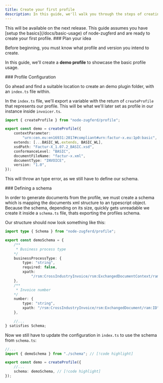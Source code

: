 ```yaml
---
title: Create your first profile
description: In this guide, we'll walk you through the steps of creating your first node-zugferd profile.
---
```


<Callout type="error">
This will be available on the next release.
</Callout>

<Callout type="warn">
This guide assumes you have [setup the basics](/docs/basic-usage) of node-zugferd and are ready to create your first profile.
</Callout>

<Steps>

<Step>
### Plan your idea

Before beginning, you must know what profile and version you intend to create.

In this guide, we'll create a **demo profile** to showcase the basic profile usage.
</Step>

<Step>
### Profile Configuration

Go ahead and find a suitable location to create an demo plugin folder, with an `index.ts` file within.

<Files>
    <Folder name="demo-profile" defaultOpen>
        <File name="index.ts" />
    </Folder>
</Files>

In the `index.ts` file, we'll export a variable with the return of `createProfile` that represents our profile. This will be what we'll later set as profile in our instance inside `invoicer.ts`.

```ts title="index.ts"
import { createProfile } from "node-zugferd/profile";

export const demo = createProfile({
    contextParameter:
		"urn:cen.eu:en16931:2017#compliant#urn:factur-x.eu:1p0:basic",
	extends: [...BASIC_WL.extends, BASIC_WL],
	xsdPath: "Factur-X_1.07.2_BASIC.xsd",
	conformanceLevel: "BASIC",
	documentFileName: "factur-x.xml",
	documentType: "INVOICE",
	version: "1.0",
});
```

This will throw an type error, as we still have to define our schema.

</Step>

<Step>
### Defining a schema

In order to generate documents from the profile, we must create a schema which is mapping the documents xml structure to an typescript object.
Because the schema, depending on its size, quickly gets unreadable we create it inside a `schema.ts` file, thats exporting the profiles schema.

Our structure should now look something like this:

<Files>
    <Folder name="demo-profile" defaultOpen>
        <File name="index.ts" />
        <File name="schema.ts" />
    </Folder>
</Files>

```ts title="schema.ts"
import type { Schema } from "node-zugferd/profile";

export const demoSchema = {
    /**
     * Business process type
    */
    businessProcessType: {
		type: "string",
		required: false,
		xpath:
			"/rsm:CrossIndustryInvoice/rsm:ExchangedDocumentContext/ram:BusinessProcessSpecifiedDocumentContextParameter/ram:ID",
	},
    /**
     * Invoice number
    */
    number: {
		type: "string",
		xpath: "/rsm:CrossIndustryInvoice/rsm:ExchangedDocument/ram:ID",
	},

    //...
} satisfies Schema;
```

Now we still have to update the configuration in `index.ts` to use the schema from `schema.ts`:

```ts title="index.ts"
//...
import { demoSchema } from "./schema"; // [!code highlight]

export const demo = createProfile({
    //...
    schema: demoSchema, // [!code highlight]
});
```

</Step>

</Steps>
